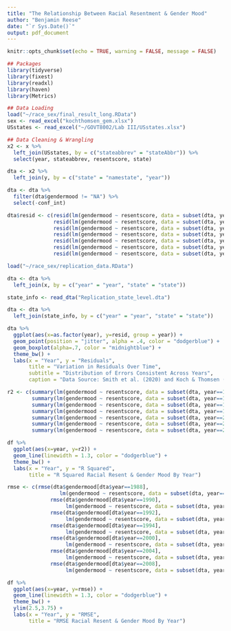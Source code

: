```yaml
---
title: "The Relationship Between Racial Resentment & Gender Mood"
author: "Benjamin Reese"
date: "`r Sys.Date()`"
output: pdf_document
---
```


```r
knitr::opts_chunk$set(echo = TRUE, warning = FALSE, message = FALSE)

## Packages
library(tidyverse)
library(fixest)
library(readxl)
library(haven)
library(Metrics)

## Data Loading
load("~/race_sex/final_result_long.RData")
sex <- read_excel("kochthomsen_gem.xlsx")
USstates <- read_excel("~/GOVT8002/Lab III/USstates.xlsx")

## Data Cleaning & Wrangling
x2 <- x %>%
  left_join(USstates, by = c("stateabbrev" = "stateAbbr")) %>%
  select(year, stateabbrev, resentscore, state)

dta <- x2 %>%
  left_join(y, by = c("state" = "namestate", "year"))

dta <- dta %>%
  filter(dta$gendermood != "NA") %>%
  select(-conf_int)

dta$resid <- c(resid(lm(gendermood ~ resentscore, data = subset(dta, year==1988))),
               resid(lm(gendermood ~ resentscore, data = subset(dta, year==1990))),
               resid(lm(gendermood ~ resentscore, data = subset(dta, year==1992))),
               resid(lm(gendermood ~ resentscore, data = subset(dta, year==1994))),
               resid(lm(gendermood ~ resentscore, data = subset(dta, year==2000))),
               resid(lm(gendermood ~ resentscore, data = subset(dta, year==2004))),
               resid(lm(gendermood ~ resentscore, data = subset(dta, year==2008))))

load("~/race_sex/replication_data.RData")

dta <- dta %>%
  left_join(x, by = c("year" = "year", "state" = "state"))

state_info <- read_dta("Replication_state_level.dta")

dta <- dta %>%
  left_join(state_info, by = c("year" = "year", "state" = "state"))

```

```r
dta %>%
  ggplot(aes(x=as.factor(year), y=resid, group = year)) +
  geom_point(position = "jitter", alpha = .4, color = "dodgerblue") + 
  geom_boxplot(alpha=.7, color = "midnightblue") +
  theme_bw() +
  labs(x = "Year", y = "Residuals",
       title = "Variation in Residuals Over Time",
       subtitle = "Distribution of Errors Consistent Across Years",
       caption = "Data Source: Smith et al. (2020) and Koch & Thomsen (2017)")
```

```r
r2 <- c(summary(lm(gendermood ~ resentscore, data = subset(dta, year==1988)))$adj.r.squared,
        summary(lm(gendermood ~ resentscore, data = subset(dta, year==1990)))$adj.r.squared,
        summary(lm(gendermood ~ resentscore, data = subset(dta, year==1992)))$adj.r.squared,
        summary(lm(gendermood ~ resentscore, data = subset(dta, year==1994)))$adj.r.squared,
        summary(lm(gendermood ~ resentscore, data = subset(dta, year==2000)))$adj.r.squared,
        summary(lm(gendermood ~ resentscore, data = subset(dta, year==2004)))$adj.r.squared,
        summary(lm(gendermood ~ resentscore, data = subset(dta, year==2008)))$adj.r.squared)

df %>%
  ggplot(aes(x=year, y=r2)) +
  geom_line(linewidth = 1.3, color = "dodgerblue") + 
  theme_bw() +
  labs(x = "Year", y = "R Squared",
       title = "R Squared Racial Resent & Gender Mood By Year")

```

```r
rmse <- c(rmse(dta$gendermood[dta$year==1988], 
                 lm(gendermood ~ resentscore, data = subset(dta, year==1988))$fitted.values),
              rmse(dta$gendermood[dta$year==1990], 
                   lm(gendermood ~ resentscore, data = subset(dta, year==1990))$fitted.values),
              rmse(dta$gendermood[dta$year==1992], 
                   lm(gendermood ~ resentscore, data = subset(dta, year==1992))$fitted.values),
              rmse(dta$gendermood[dta$year==1994], 
                   lm(gendermood ~ resentscore, data = subset(dta, year==1994))$fitted.values),
              rmse(dta$gendermood[dta$year==2000], 
                   lm(gendermood ~ resentscore, data = subset(dta, year==2000))$fitted.values),
              rmse(dta$gendermood[dta$year==2004], 
                   lm(gendermood ~ resentscore, data = subset(dta, year==2004))$fitted.values),
              rmse(dta$gendermood[dta$year==2008], 
                   lm(gendermood ~ resentscore, data = subset(dta, year==2008))$fitted.values))

df %>%
  ggplot(aes(x=year, y=rmse)) +
  geom_line(linewidth = 1.3, color = "dodgerblue") + 
  theme_bw() +
  ylim(2.5,3.75) +
  labs(x = "Year", y = "RMSE",
       title = "RMSE Racial Resent & Gender Mood By Year")
```

